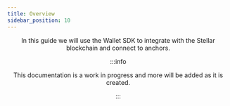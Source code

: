 ```yaml
---
title: Overview
sidebar_position: 10
---
```



<Header />

In this guide we will use the Wallet SDK to integrate with the Stellar blockchain and connect to anchors.

:::info

This documentation is a work in progress and more will be added as it is created.

:::
